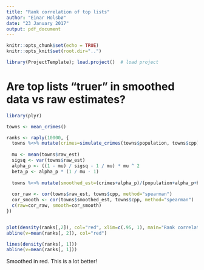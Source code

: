 ```yaml
---
title: "Rank correlation of top lists"
author: "Einar Holsbø"
date: "23 January 2017"
output: pdf_document
---
```

```r
knitr::opts_chunk$set(echo = TRUE)
knitr::opts_knit$set(root.dir="..")
```
```r
library(ProjectTemplate); load.project()  # load project
```

# Are top lists "truer" in smoothed data vs raw estimates?
```r
library(plyr)

towns <- mean_crimes()

ranks <- raply(10000, {
  towns %<>% mutate(crimes=simulate_crimes(towns$population, towns$cpp), raw_est=crimes/population)
  
  mu <- mean(towns$raw_est)
  sigsq <- var(towns$raw_est)
  alpha_p <- ((1 - mu) / sigsq - 1 / mu) * mu ^ 2
  beta_p <- alpha_p * (1 / mu - 1)
  
  towns %<>% mutate(smoothed_est=(crimes+alpha_p)/(population+alpha_p+beta_p))
  
  cor_raw <- cor(towns$raw_est, towns$cpp, method="spearman")
  cor_smooth <- cor(towns$smoothed_est, towns$cpp, method="spearman")
  c(raw=cor_raw, smooth=cor_smooth)
})


plot(density(ranks[,2]), col="red", xlim=c(.95, 1), main="Rank correlation", sub="10 000 simulations")
abline(v=mean(ranks[, 2]), col="red")

lines(density(ranks[, 1]))
abline(v=mean(ranks[, 1]))
```

Smoothed in red. This is a lot better!
